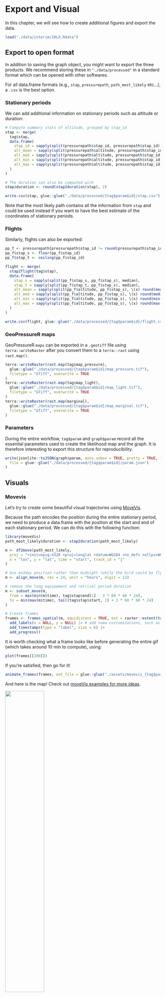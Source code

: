 # Export and Visual

In this chapter, we will see how to create additional figures and export the data.

```r
load("./data/interim/18LX.Rdata")
```

## Export to open format

In addition to saving the graph object, you might want to export the three products. We recommend storing these in `"./data/processed"` in a standard format which can be opened with other softwares. 

For all data.frame formats (e.g., `stap`, `pressurepath`, `path_most_likely` etc...), a `.csv` is the best option.

### Stationary periods

We can add additional information on stationary periods such as altitude or duration:

```r
# Compute summary stats of altitude, grouped by stap_id
stap <- merge(
  tag$stap,
  data.frame(
    stap_id = sapply(split(pressurepath$stap_id, pressurepath$stap_id), median),
    alt_mean = sapply(split(pressurepath$altitude, pressurepath$stap_id), \(x) round(mean(x), 1)),
    alt_med = sapply(split(pressurepath$altitude, pressurepath$stap_id), \(x) round(median(x), 1)),
    alt_min = sapply(split(pressurepath$altitude, pressurepath$stap_id), \(x) round(min(x), 1)),
    alt_max = sapply(split(pressurepath$altitude, pressurepath$stap_id), \(x) round(max(x), 1))
  )
)

# The duration can also be computed with
stap$duration <- round(stap2duration(stap), 2)

write.csv(stap, glue::glue("./data/processed/{tag$param$id}/stap.csv"), row.names = FALSE)
```

Note that the most likely path contains all the information from `stap` and could be used instead if you want to have the best estimate of the coordinates of stationary periods.

### Flights

Similarly, flights can also be exported:

```r
pp_f <- pressurepath[pressurepath$stap_id != round(pressurepath$stap_id), ]
pp_f$stap_s <- floor(pp_f$stap_id)
pp_f$stap_t <- ceiling(pp_f$stap_id)

flight <- merge(
  stap2flight(tag$stap),
  data.frame(
    stap_s = sapply(split(pp_f$stap_s, pp_f$stap_s), median),
    stap_t = sapply(split(pp_f$stap_t, pp_f$stap_s), median),
    alt_mean = sapply(split(pp_f$altitude, pp_f$stap_s), \(x) round(mean(x), 1)),
    alt_med = sapply(split(pp_f$altitude, pp_f$stap_s), \(x) round(median(x), 1)),
    alt_min = sapply(split(pp_f$altitude, pp_f$stap_s), \(x) round(min(x), 1)),
    alt_max = sapply(split(pp_f$altitude, pp_f$stap_s), \(x) round(max(x), 1))
  )
)

write.csv(flight, glue::glue("./data/processed/{tag$param$id}/flight.csv"), row.names = FALSE)
```


### GeoPressureR maps

GeoPressureR `maps` can be exported in a `.geotiff` file using `terra::writeRaster` after you convert them to a `terra::rast` using `rast.map()`.

```r
terra::writeRaster(rast.map(tag$map_pressure),
  glue::glue("./data/processed/{tag$param$id}/map_pressure.tif"),
  filetype = "GTiff", overwrite = TRUE
)
terra::writeRaster(rast.map(tag$map_light),
  glue::glue("./data/processed/{tag$param$id}/map_light.tif"),
  filetype = "GTiff", overwrite = TRUE
)
terra::writeRaster(rast.map(marginal),
  glue::glue("./data/processed/{tag$param$id}/map_marginal.tif"),
  filetype = "GTiff", overwrite = TRUE
)
```


### Parameters

During the entire workflow, `tag$param` and `graph$param` record all the essential parameters used to create the likelihood map and the graph. It is therefore interesting to export this structure for reproducibility. 

```r
write(jsonlite::toJSON(graph$param, auto_unbox = TRUE, pretty = TRUE, force = TRUE),
  file = glue::glue("./data/processed/{tag$param$id}/param.json")
)
```


## Visuals

### Movevis

Let's try to create some beautiful visual trajectories using <a href="https://movevis.org/index.html" target="_blank">MoveVis</a>.

Because the path encodes the position during the entire stationary period, we need to produce a data.frame with the position at the start and end of each stationary period. We can do this with the following function:

```r
library(moveVis)
path_most_likely$duration <- stap2duration(path_most_likely)

m <- df2move(path_most_likely,
  proj = "+init=epsg:4326 +proj=longlat +datum=WGS84 +no_defs +ellps=WGS84 +towgs84=0,0,0",
  x = "lon", y = "lat", time = "start", track_id = "j"
)

# Use midday position rather than midnight (while the bird could be flying)
m <- align_move(m, res = 24, unit = "hours", digit = 12)

# remove the long equipement and retrival period duration
m <- subset_move(m,
  from = max(min(m$time), tag$stap$end[1] - 3 * 60 * 60 * 24),
  to = min(max(m$time), tail(tag$stap$start, 1) + 3 * 60 * 60 * 24)
)

# Create frames
frames <- frames_spatial(m, equidistant = TRUE, ext = raster::extent(tag$param$extent)) |>
  add_labels(x = NULL, y = NULL) |> # add some customizations, such as axis labels
  add_timestamps(type = "label", size = 6) |>
  add_progress()
```

It is worth checking what a frame looks like before generating the entire gif (which takes around 10 min to compute), using:
```r
plot(frames[[100]])
```

If you're satisfied, then go for it!

```r
animate_frames(frames, out_file = glue::glue("./assets/movevis_{tag$param$id}.gif"), height = 1000, width = 1000, overwrite = T)
```

And here is the map! Check out <a href="https://movevis.org/index.html#examples" target="_blank">moveVis examples for more ideas</a>.

![](assets/movevis_18LX.gif){width="50%"}


### `ggpmap`

Enter your google map API (see documentation of `?register_google()`)

```r
library(ggmap)
library(cowplot)
register_google("googlemap_key")
```


```r
istap_winter <- which(stap2duration(tag$stap) > 50)[2]

p0 <- get_googlemap(
  center = c(lon = path_most_likely$lon[istap_winter], lat = path_most_likely$lat[istap_winter]),
  zoom = 9, maptype = "hybrid", size = c(1280, 1280), scale = 4
) |>
  ggmap() + theme_map()
```


```r
# Convert to data.frame
df <- rast.map(marginal)[[istap_winter]] |>
  terra::disagg(5, method = "bilinear") |>
  as.data.frame(xy = TRUE)
names(df)[3] <- "layer"

# Compute the percentile
df <- df[!is.na(df$layer), ]
df <- df[order(df$layer), ]
df$layerP <- 1 - cumsum(df$layer) / sum(df$layer)

# Add plot
p <- p0 +
  geom_contour(df, aes(x = x, y = y, z = layerP, color = after_stat(level)), linewidth = 2, breaks = c(.5, .1)) +
  scale_colour_gradient(
    high = "red",
    low = "white",
    limits = c(0, .1),
    guide = "none"
  )
```


```r
plot_inset <- ggplot() +
  borders("world", colour = "gray90", fill = "gray50", linewidth = 0.1) +
  coord_quickmap(
    xlim = c(-18, 51),
    ylim = c(-35, 37),
    expand = FALSE
  ) +
  geom_rect(
    aes(
      xmin = layer_scales(p0)$x$range$range[1],
      xmax = layer_scales(p0)$x$range$range[2],
      ymin = layer_scales(p0)$y$range$range[1],
      ymax = layer_scales(p0)$y$range$range[2]
    ),
    color = "red", alpha = 0.1, linewidth = 1
  ) +
  theme_map() +
  theme(
    panel.border = element_rect(colour = "black", fill = NA, linewidth = 1),
    panel.background = element_rect(fill = "#FFFFFF")
  )

pf <- ggdraw() +
  draw_plot(p) +
  draw_plot(plot_inset, x = .15, y = .06, width = 0.35, height = 0.35)
```


```r
ggsave(plot = pf, "assets/wintering_location.png")
```

![](assets/wintering_location.png){width="50%"}

### More ideas

Check the Resources section to see what others have done with this method!
